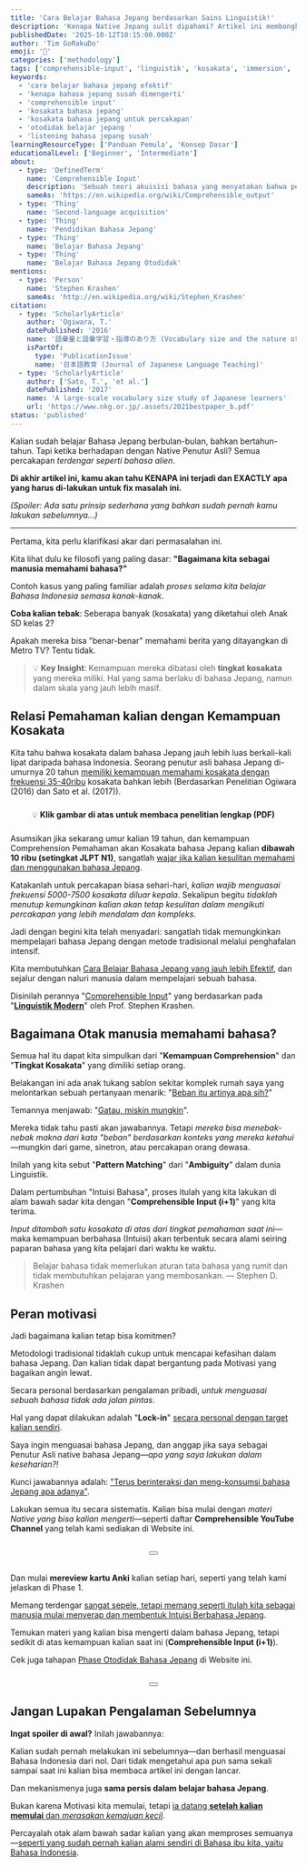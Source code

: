 ```yaml
---
title: 'Cara Belajar Bahasa Jepang berdasarkan Sains Linguistik!'
description: 'Kenapa Native Jepang sulit dipahami? Artikel ini membongkar masalahnya lewat data riset kosakata dan memperkenalkan solusi dari sains linguistik: metode comprehensible input yang terbukti efektif.'
publishedDate: '2025-10-12T10:15:00.000Z'
author: 'Tim GoRakuDo'
emoji: '🔬'
categories: ['methodology']
tags: ['comprehensible-input', 'linguistik', 'kosakata', 'immersion', 'pattern-matching']
keywords:
  - 'cara belajar bahasa jepang efektif'
  - 'kenapa bahasa jepang susah dimengerti'
  - 'comprehensible input'
  - 'kosakata bahasa jepang'
  - 'kosakata bahasa jepang untuk percakapan'
  - 'otodidak belajar jepang '
  - 'listening bahasa jepang susah'
learningResourceType: ['Panduan Pemula', 'Konsep Dasar']
educationalLevel: ['Beginner', 'Intermediate']
about:
  - type: 'DefinedTerm'
    name: 'Comprehensible Input'
    description: 'Sebuah teori akuisisi bahasa yang menyatakan bahwa pembelajar menguasai bahasa dengan memahami input bahasa target yang sedikit di atas tingkat kompetensi mereka saat ini (i+1).'
    sameAs: 'https://en.wikipedia.org/wiki/Comprehensible_output'
  - type: 'Thing'
    name: 'Second-language acquisition'
  - type: 'Thing'
    name: 'Pendidikan Bahasa Jepang'
  - type: 'Thing'
    name: 'Belajar Bahasa Jepang'
  - type: 'Thing'
    name: 'Belajar Bahasa Jepang Otodidak'
mentions:
  - type: 'Person'
    name: 'Stephen Krashen'
    sameAs: 'http://en.wikipedia.org/wiki/Stephen_Krashen'
citation:
  - type: 'ScholarlyArticle'
    author: 'Ogiwara, T.'
    datePublished: '2016'
    name: '語彙量と語彙学習・指導のあり方 (Vocabulary size and the nature of vocabulary learning and instruction)'
    isPartOf:
      type: 'PublicationIssue'
      name: '日本語教育 (Journal of Japanese Language Teaching)'
  - type: 'ScholarlyArticle'
    author: ['Sato, T.', 'et al.']
    datePublished: '2017'
    name: 'A large-scale vocabulary size study of Japanese learners'
    url: 'https://www.nkg.or.jp/.assets/2021bestpaper_b.pdf'
status: 'published'
---
```


Kalian sudah belajar Bahasa Jepang berbulan-bulan, bahkan bertahun-tahun. Tapi ketika berhadapan dengan Native Penutur Asli? Semua percakapan *terdengar seperti bahasa alien*.

**Di akhir artikel ini, kamu akan tahu KENAPA ini terjadi dan EXACTLY apa yang harus di-lakukan untuk fix masalah ini.**

*(Spoiler: Ada satu prinsip sederhana yang bahkan sudah pernah kamu lakukan sebelumnya...)*

---

Pertama, kita perlu klarifikasi akar dari permasalahan ini. 

Kita lihat dulu ke filosofi yang paling dasar: **"Bagaimana kita sebagai manusia memahami bahasa?"**

Contoh kasus yang paling familiar adalah *proses selama kita belajar Bahasa Indonesia semasa kanak-kanak*. 

**Coba kalian tebak**: Seberapa banyak (kosakata) yang diketahui oleh Anak SD kelas 2? 

Apakah mereka bisa "benar-benar" memahami berita yang ditayangkan di Metro TV? Tentu tidak.

> 💡 **Key Insight**: Kemampuan mereka dibatasi oleh **tingkat kosakata** yang mereka miliki. Hal yang sama berlaku di bahasa Jepang, namun dalam skala yang jauh lebih masif.

## Relasi Pemahaman kalian dengan Kemampuan Kosakata

<CldImage 
  src='gorakudo-motivation-wind_buvpbk' 
  alt='Motivasi Belajar Bahasa Jepang' 
  quality='auto' 
  width={250} 
  loading='eager'
/>

Kita tahu bahwa kosakata dalam bahasa Jepang jauh lebih luas berkali-kali lipat daripada bahasa Indonesia. Seorang penutur asli bahasa Jepang di-umurnya 20 tahun <u>memiliki kemampuan memahami kosakata dengan frekuensi 35-40ribu</u> kosakata bahkan lebih (Berdasarkan Penelitian Ogiwara (2016) dan Sato et al. (2017)). 

<div style="margin: 1.5rem 0; text-align: center;">
  <a href="https://www.nkg.or.jp/.assets/2021bestpaper_b.pdf" target="_blank" rel="noopener noreferrer">
    <CldImage 
      src="公益社団法人日本語教育学会_ewwkmf"
      alt="Data Kosakata Penutur Asli Bahasa Jepang - Klik untuk membuka PDF penelitian"
      quality="auto"
      width={600}
      loading="eager"
    />
  </a>
  💡 <strong style="color: var(--clr-purple);">Klik gambar di atas untuk membaca penelitian lengkap (PDF)</strong>
</div>

Asumsikan jika sekarang umur kalian 19 tahun, dan kemampuan Comprehension Pemahaman akan Kosakata bahasa Jepang kalian **dibawah 10 ribu (setingkat JLPT N1)**, sangatlah <u>wajar jika kalian kesulitan memahami dan menggunakan bahasa Jepang</u>.

Katakanlah untuk percakapan biasa sehari-hari, *kalian wajib menguasai frekuensi 5000-7500 kosakata diluar kepala*. Sekalipun begitu *tidaklah menutup kemungkinan kalian akan tetap kesulitan dalam mengikuti percakapan yang lebih mendalam dan kompleks*.

Jadi dengan begini kita telah menyadari: sangatlah tidak memungkinkan mempelajari bahasa Jepang dengan metode tradisional melalui penghafalan intensif. 

Kita membutuhkan <u>Cara Belajar Bahasa Jepang yang jauh lebih Efektif</u>, dan sejalur dengan naluri manusia dalam mempelajari sebuah bahasa. 

Disinilah perannya "<u>Comprehensible Input</u>" yang berdasarkan pada "**<u>Linguistik Modern</u>**" oleh Prof. Stephen Krashen.

## Bagaimana Otak manusia memahami bahasa?

Semua hal itu dapat kita simpulkan dari "**Kemampuan Comprehension**" dan "**Tingkat Kosakata**" yang dimiliki setiap orang. 

Belakangan ini ada anak tukang sablon sekitar komplek rumah saya yang melontarkan sebuah pertanyaan menarik: "<u>Beban itu artinya apa sih?</u>" 

Temannya menjawab: "<u>Gatau, miskin mungkin</u>".

Mereka tidak tahu pasti akan jawabannya. Tetapi *mereka bisa menebak-nebak makna dari kata "beban" berdasarkan konteks yang mereka ketahui*—mungkin dari game, sinetron, atau percakapan orang dewasa. 

Inilah yang kita sebut "**Pattern Matching**" dari "**Ambiguity**" dalam dunia Linguistik.

Dalam pertumbuhan "Intuisi Bahasa", proses itulah yang kita lakukan di alam bawah sadar kita dengan "**Comprehensible Input (i+1)**" yang kita terima. 

*Input ditambah satu kosakata di atas dari tingkat pemahaman saat ini*—maka kemampuan berbahasa (Intuisi) akan terbentuk secara alami seiring paparan bahasa yang kita pelajari dari waktu ke waktu.

> Belajar bahasa tidak memerlukan aturan tata bahasa yang rumit dan tidak membutuhkan pelajaran yang membosankan. — Stephen D. Krashen

## Peran motivasi

Jadi bagaimana kalian tetap bisa komitmen? 

Metodologi tradisional tidaklah cukup untuk mencapai kefasihan dalam bahasa Jepang. Dan kalian tidak dapat bergantung pada Motivasi yang bagaikan angin lewat.

Secara personal berdasarkan pengalaman pribadi, *untuk menguasai sebuah bahasa tidak ada jalan pintas*. 

Hal yang dapat dilakukan adalah "**Lock-in**" <u>secara personal dengan target kalian sendiri</u>. 

Saya ingin menguasai bahasa Jepang, dan anggap jika saya sebagai Penutur Asli native bahasa Jepang—*apa yang saya lakukan dalam keseharian?!*

Kunci jawabannya adalah: <u>"Terus berinteraksi dan meng-konsumsi bahasa Jepang apa adanya"</u>.

Lakukan semua itu secara sistematis. Kalian bisa mulai dengan *materi Native yang bisa kalian mengerti*—seperti daftar **Comprehensible YouTube Channel** yang telah kami sediakan di Website ini.

<div style='margin: 2rem 0; text-align: center;'>
  <Button 
    text='Rekomendasi Channel YouTube' 
    href='/rekomendasi-channel-youtube-belajar-bahasa-jepang'
    variant='primary'
    size='md'
  />
</div>

Dan mulai **mereview kartu Anki** kalian setiap hari, seperti yang telah kami jelaskan di Phase 1. 

Memang terdengar <u>sangat sepele, tetapi memang seperti itulah kita sebagai manusia mulai menyerap dan membentuk Intuisi Berbahasa Jepang</u>. 

Temukan materi yang kalian bisa mengerti dalam bahasa Jepang, tetapi sedikit di atas kemampuan kalian saat ini (**Comprehensible Input (i+1)**). 

Cek juga tahapan <u>Phase Otodidak Bahasa Jepang</u> di Website ini.

<div style='margin: 2rem 0; text-align: center;'>
  <Button 
    text='Panduan Lengkap Phase 1' 
    href='/panduan-lengkap-otodidak-bahasa-jepang#phase1'
    variant='primary'
    size='md'
  />
</div>

## Jangan Lupakan Pengalaman Sebelumnya

**Ingat spoiler di awal?** Inilah jawabannya:

Kalian sudah pernah melakukan ini sebelumnya—dan berhasil menguasai Bahasa Indonesia dari nol. Dari tidak mengetahui apa pun sama sekali sampai saat ini kalian bisa membaca artikel ini dengan lancar. 

Dan mekanismenya juga **sama persis dalam belajar bahasa Jepang**.

Bukan karena Motivasi kita memulai, tetapi <u>ia datang **setelah kalian memulai** dan *merasakan kemajuan kecil*</u>. 

Percayalah otak alam bawah sadar kalian yang akan memproses semuanya—<u>seperti yang sudah pernah kalian alami sendiri di Bahasa ibu kita, yaitu Bahasa Indonesia</u>.